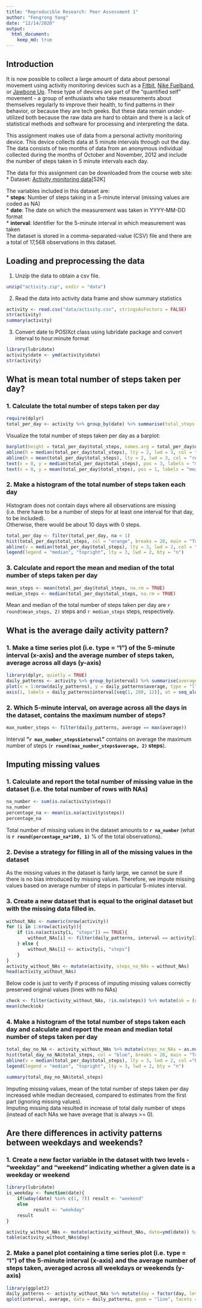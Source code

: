 ```yaml
---
title: "Reproducible Research: Peer Assessment 1"
author: "Fengrong Yang"
date: "12/14/2020"
output: 
  html_document:
    keep_md: true
---
```

## Introduction

It is now possible to collect a large amount of data about personal movement using activity monitoring devices such as a [Fitbit](https://www.fitbit.com/global/us/home/), [Nike Fuelband](http://www.nike.com/us/en_us/c/nikeplus-fuelband/), or [Jawbone Up](https://jawbone.com/up/). These type of devices are part of the "quantified self" movement - a group of enthusiasts who take measurements about themselves regularly to improve their health, to find patterns in their behavior, or because they are tech geeks. But these data remain under-utilized both because the raw data are hard to obtain and there is a lack of statistical methods and software for processing and interpreting the data.

This assignment makes use of data from a personal activity monitoring device. This device collects data at 5 minute intervals through out the day. The data consists of two months of data from an anonymous individual collected during the months of October and November, 2012 and include the number of steps taken in 5 minute intervals each day.

The data for this assignment can be downloaded from the course web site:  
* Dataset: [Activity monitoring data](https://d396qusza40orc.cloudfront.net/repdata%2Fdata%2Factivity.zip)[52K]  

The variables included in this dataset are:  
* **steps**: Number of steps taking in a 5-minute interval (missing values are coded as \color{red}{\verb|NA|}NA)  
* **date**: The date on which the measurement was taken in YYYY-MM-DD format  
* **interval**: Identifier for the 5-minute interval in which measurement was taken  
The dataset is stored in a comma-separated-value (CSV) file and there are a total of 17,568 observations in this dataset.

## Loading and preprocessing the data
1. Unzip the data to obtain a csv file.
```r
unzip("activity.zip", exdir = "data")
```
2. Read the data into activity data frame and show summary statistics
```r
activity <- read.csv("data/activity.csv", stringsAsFactors = FALSE)
str(activity)
summary(activity)
```
3. Convert date to POSIXct class using lubridate package and convert interval to hour:minute format
```r
library(lubridate)
activity$date <- ymd(activity$date)
str(activity)
```

## What is mean total number of steps taken per day?
### 1. Calculate the total number of steps taken per day
```r
require(dplyr)
total_per_day <- activity %>% group_by(date) %>% summarise(total_steps = sum(steps, na.rm = TRUE), na = mean(is.na(steps))) %>% print
```
Visualize the total number of steps taken per day as a barplot:
```r
barplot(height = total_per_day$total_steps, names.arg = total_per_day$date, cex.names = 0.68, las = 3, col = "orange")
abline(h = median(total_per_day$total_steps), lty = 2, lwd = 3, col = "black")
abline(h = mean(total_per_day$total_steps), lty = 2, lwd = 3, col = "red")
text(x = 0, y = median(total_per_day$total_steps), pos = 3, labels = "median")
text(x = 0, y = mean(total_per_day$total_steps), pos = 1, labels = "mean", col = "red")
```

### 2. Make a histogram of the total number of steps taken each day
Histogram does not contain days where all observations are missing (i.e. there have to be a number of steps for at least one interval for that day, to be included).   
Otherwise, there would be about 10 days with 0 steps.
```r
total_per_day <- filter(total_per_day, na < 1)
hist(total_per_day$total_steps, col = "orange", breaks = 20, main = "Total Steps Per Day", xlab = "Steps Per Day")
abline(v = median(total_per_day$total_steps), lty = 3, lwd = 2, col = "black")
legend(legend = "median", "topright", lty = 3, lwd = 2, bty = "n")
```

### 3. Calculate and report the mean and median of the total number of steps taken per day
```r
mean_steps <- mean(total_per_day$total_steps, na.rm = TRUE)
median_steps <- median(total_per_day$total_steps, na.rm = TRUE)
```
Mean and median of the total number of steps taken per day are `r round(mean_steps, 2)` steps and `r median_steps` steps, respectively.

## What is the average daily activity pattern?
### 1. Make a time series plot (i.e. type = "l") of the 5-minute interval (x-axis) and the average number of steps taken, average across all days (y-axis)
```r
library(dplyr, quietly = TRUE)
daily_patterns <- activity %>% group_by(interval) %>% summarise(average = mean(steps, na.rm = TRUE))
plot(x = 1:nrow(daily_patterns), y = daily_patterns$average, type = "l", col = "red", xaxt = "n", xlab = "Intervals", ylab = "Average for given interval across all days")
axis(1, labels = daily_patterns$interval[seq(1, 288, 12)], at = seq_along(daily_patterns$interval)[seq(1, 288, 12)])
```

### 2. Which 5-minute interval, on average across all the days in the dataset, contains the maximum number of steps?
```r
max_number_steps <- filter(daily_patterns, average == max(average))
```
Interval **"`r max_number_steps$interval`"** contains on average the maximum number of steps (**`r round(max_number_steps$average, 2)` steps**).

## Imputing missing values
### 1. Calculate and report the total number of missing value in the dataset (i.e. the total number of rows with NAs)
```r
na_number <- sum(is.na(activity$steps))
na_number
percentage_na <- mean(is.na(activity$steps))
percentage_na
```
Total number of missing values in the dataset amounts to **`r na_number`** (what is **`r round(percentage_na*100, 1)`** % of the total observations).

### 2. Devise a strategy for filling in all of the missing values in the dataset
As the missing values in the dataset is fairly large, we cannot be sure if there is no bias introduced by missing values. Therefore, we impute missing values based on average number of steps in particular 5-miutes interval.

### 3. Create a new dataset that is equal to the original dataset but with the missing data filled in.
```r
without_NAs <- numeric(nrow(activity))
for (i in 1:nrow(activity)){
    if (is.na(activity[i, "steps"]) == TRUE){
        without_NAs[i] <- filter(daily_patterns, interval == activity[i, "interval"]) %>% select(average)
    } else {
        without_NAs[i] <- activity[i, "steps"]
    }
}
activity_without_NAs <- mutate(activity, steps_no_NAs = without_NAs)
head(activity_without_NAs)
```
Below code is just to verify if process of imputing missing values correctly preserved original values (lines with no NAs)
```r
check <- filter(activity_without_NAs, !is.na(steps)) %>% mutate(ok = (steps == steps_no_NAs))
mean(check$ok)
```

### 4. Make a histogram of the total number of steps taken each day and calculate and report the mean and median total number of steps taken per day
```r
total_day_no_NA <- activity_without_NAs %>% mutate(steps_no_NAs = as.numeric(steps_no_NAs)) %>% group_by(date) %>% summarise(total_steps = sum(steps_no_NAs))
hist(total_day_no_NA$total_steps, col = "blue", breaks = 20, main = "Total Steps Per Day", xlab = "Steps Per Day")
abline(v = median(total_per_day$total_steps), lty = 3, lwd = 2, col ="black")
legend(legend = "median", "topright", lty = 3, lwd = 2, bty = "n")
```

```r
summary(total_day_no_NA$total_steps)
```
Imputing missing values, mean of the total number of steps taken per day increased while median decreased, compared to estimates from the first part (ignoring missing values).  
Imputing missing data resulted in increase of total daily number of steps (instead of each NAs we have average that is always >= 0).


## Are there differences in activity patterns between weekdays and weekends?
### 1. Create a new factor variable in the dataset with two levels - "weekday" and "weekend" indicating whether a given date is a weekday or weekend
```r
library(lubridate)
is_weekday <- function(date){
    if(wday(date) %in% c(1, 7)) result <- "weekend"
    else
          result <- "weekday"
    result
}

activity_without_NAs <- mutate(activity_without_NAs, date=ymd(date)) %>% mutate(day = sapply(date, is_weekday))
table(activity_without_NAs$day)
```

### 2. Make a panel plot containing a time series plot (i.e. type = "l") of the 5-minute interval (x-axis) and the average number of steps taken, averaged across all weekdays or weekends (y-axis)
```r
library(ggplot2)
daily_patterns <- activity_without_NAs %>% mutate(day = factor(day, levels = c("weekend", "weekday")), steps_no_NAs = as.numeric(steps_no_NAs)) %>% group_by(interval, day) %>% summarise(average = mean(steps_no_NAs))
qplot(interval, average, data = daily_patterns, geom = "line", facets = day~.)
```